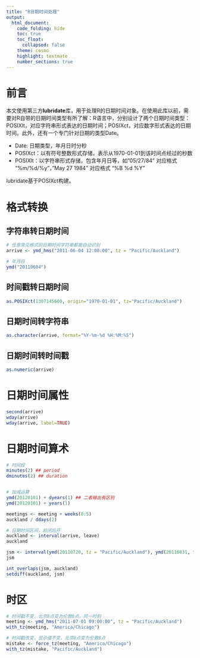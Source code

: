 ```yaml
---
title: "R日期时间处理"
output:
  html_document:
    code_folding: hide
    toc: true
    toc_float: 
      collapsed: false
    theme: cosmo
    highlight: textmate
    number_sections: true
---
```


# 前言
本文使用第三方**lubridate**库，用于处理R的日期时间对象。在使用此库以前，需要对R自带的日期时间类型有所了解：R语言中，分别设计了两个日期时间类型：POSIXlt，对应字符串形式表达的日期时间；POSIXct，对应数字形式表达的日期时间。此外，还有一个专门针对日期的类型Date。

- Date: 日期类型，年月日时分秒
- POSIXct：以有符号整数形式存储，表示从1970-01-01到该时间点经过的秒数
- POSIXlt：以字符串形式存储，包含年月日等，如”05/27/84” 对应格式 “%m/%d/%y”，”May 27 1984” 对应格式 “%B %d %Y”

lubridate基于POSIXct构建。


# 格式转换
## 字符串转日期时间
``` R
# 任意常见格式的日期时间字符串都能自动识别
arrive <- ymd_hms("2011-06-04 12:00:00", tz = "Pacific/Auckland")

# 年月日
ymd("20110604")
```

## 时间戳转日期时间
``` R
as.POSIXct(1307145600, origin="1970-01-01", tz="Pacific/Auckland")
```

## 日期时间转字符串
``` R
as.character(arrive, format="%Y-%m-%d %H:%M:%S")
```

## 日期时间转时间戳
```R
as.numeric(arrive)
```


# 日期时间属性
```R
second(arrive)
wday(arrive)
wday(arrive, label=TRUE)
```

# 日期时间算术
``` R

# 时间段
minutes(2) ## period
dminutes(2) ## duration


# 加减运算
ymd(20120101) + dyears(1) ## 二者输出有区别
ymd(20120101) + years(1)

meetings <- meeting + weeks(0:5)
auckland / ddays(2)

# 日期时间区间，前闭后开
auckland <- interval(arrive, leave) 
auckland

jsm <- interval(ymd(20110720, tz = "Pacific/Auckland"), ymd(20110831, tz = "Pacific/Auckland"))
jsm

int_overlaps(jsm, auckland)
setdiff(auckland, jsm)
```

# 时区
``` R
# 时间戳不变，北京8点变为伦敦0点，同一时刻
meeting <- ymd_hms("2011-07-01 09:00:00", tz = "Pacific/Auckland")
with_tz(meeting, "America/Chicago") 

# 时间戳改变，显示值不变，北京8点变为伦敦8点
mistake <- force_tz(meeting, "America/Chicago")
with_tz(mistake, "Pacific/Auckland") 
```